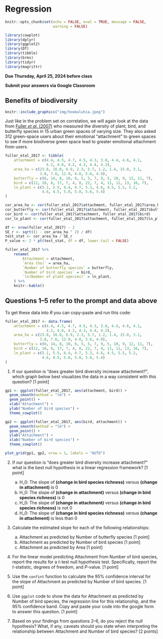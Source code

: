 # Regression 

```r
knitr::opts_chunk$set(echo = FALSE, eval = TRUE, message = FALSE, 
                      warning = FALSE)

library(cowplot)
library(dplyr)
library(ggplot2)
library(DT)
library(tibble)
library(brms)
library(tidyr)
library(magrittr)
```


**Due Thursday, April 25, 2024 before class**

**Submit your answers via Google Classroom**


## Benefits of biodiversity {.unnumbered}

```r
knitr::include_graphics("img/hoomaluhia.jpeg")
```

Just like in the problem set on correlation, we will again look at the data from [Fuller *et al.* (2007)](https://doi.org/10.1098/rsbl.2007.0149) who measured the diversity of plant, bird, and butterfly species in 15 urban green spaces of varying size. They also asked 312 green-space users about their emotional "attachment" to green spaces to see if more biodiverse green space lead to greater emotional attachment from users.


```r

fuller_etal_2017 <- tibble(
    attachment = c(4.4, 4.5, 4.7, 4.5, 4.3, 3.8, 4.4, 4.6, 4.1,
                   4.2, 4.6, 4.2, 4.3, 4.4, 4.2),
    area_ha = c(23.8, 16.0, 6.9, 2.3, 5.7, 1.2, 1.4, 15.0, 3.1, 
                3.8, 7.6, 12.9, 4.0, 5.6, 4.9),
    butterfly = c(6, 14, 8, 10, 6, 5, 5, 7, 9, 5, 10, 9, 12, 11, 7),
    bird = c(12, 18, 8, 17, 7, 4, 8, 22, 7, 4, 11, 11, 13, 16, 7),
    ln_plant = c(5.1, 5.5, 6.4, 4.7, 5.3, 4.6, 4.5, 5.5, 5.2, 
                 4.6, 4.5, 5.0, 5.0, 5.6, 5.4)
)

cor_area_ha <- cor(fuller_etal_2017$attachment, fuller_etal_2017$area_ha)
cor_butterfly <- cor(fuller_etal_2017$attachment, fuller_etal_2017$butterfly)
cor_bird <- cor(fuller_etal_2017$attachment, fuller_etal_2017$bird)
cor_ln_plant <- cor(fuller_etal_2017$attachment, fuller_etal_2017$ln_plant)

df <- nrow(fuller_etal_2017) - 2
SE_r <- sqrt((1 - cor_area_ha ^ 2) / df)
test_stat <- cor_area_ha / SE_r
P_value <- 2 * pt(test_stat, df = df, lower.tail = FALSE)

fuller_etal_2017 %>%
    rename(
        Attachment = attachment,
        `Area (ha)` = area_ha,
        `Number of butterfly species` = butterfly,
        `Number of bird species` = bird,
        `ln(Number of plant species)` = ln_plant,
    ) %>%
    knitr::kable()

```



::: {.callout-tip}
## Questions 1--5 refer to the prompt and data above

To get these data into *R* you can copy-paste and run this code:

```r
fuller_etal_2017 <- data.frame(
    attachment = c(4.4, 4.5, 4.7, 4.5, 4.3, 3.8, 4.4, 4.6, 4.1,
                   4.2, 4.6, 4.2, 4.3, 4.4, 4.2),
    area_ha = c(23.8, 16.0, 6.9, 2.3, 5.7, 1.2, 1.4, 15.0, 3.1, 
                3.8, 7.6, 12.9, 4.0, 5.6, 4.9),
    butterfly = c(6, 14, 8, 10, 6, 5, 5, 7, 9, 5, 10, 9, 12, 11, 7),
    bird = c(12, 18, 8, 17, 7, 4, 8, 22, 7, 4, 11, 11, 13, 16, 7),
    ln_plant = c(5.1, 5.5, 6.4, 4.7, 5.3, 4.6, 4.5, 5.5, 5.2, 
                 4.6, 4.5, 5.0, 5.0, 5.6, 5.4)
)
```

1. If our question is "does greater bird diversity increase attachment?", which graph below best visualizes the data in a way consistent with this question? [1 point]

```r
gp1 <- ggplot(fuller_etal_2017, aes(attachment, bird)) +
  geom_smooth(method = "lm") +
  geom_point() +
  xlab("Attachment") +
  ylab("Number of bird species") +
  theme_cowplot()

gp2 <- ggplot(fuller_etal_2017, aes(bird, attachment)) +
  geom_smooth(method = "lm") +
  geom_point() +
  ylab("Attachment") +
  xlab("Number of bird species") +
  theme_cowplot()

plot_grid(gp1, gp2, nrow = 1, labels = "AUTO")
```

2. If our question is "does greater bird diversity increase attachment?" what is the best null hypothesis in a linear regression framework? [1 point]

    a. H_0: The slope of **(change in bird species richness)** versus **(change in attachment)** is 0
    b. H_0: The slope of **(change in attachment)** versus **(change in bird species richness)** is 0
    c. H_0: The slope of **(change in attachment)** versus **(change in bird species richness)** is not 0
    d. H_0: The slope of **(change in bird species richness)** versus **(change in attachment)** is less than 0

3. Calculate the estimated slope for each of the following relationships:

    a. Attachment as predicted by Number of butterfly species [1 point]
    b. Attachment as predicted by Number of bird species [1 point]
    c. Attachment as predicted by Area [1 point]

4. For the linear model predicting Attachment from Number of bird species, report the results for a $t$-test null hypothesis test. Specifically, report the $t$-statistic, degrees of freedom, and $P$-value. [1 point]

5. Use the `confint` function to calculate the 95% confidence interval for the slope of Attachment as predicted by Number of bird species. [1 point]

6. Use `ggplot` code to show the data for Attachment as predicted by Number of bird species, the regression line for this relationship, and the 95% confidence band. Copy and paste your code into the google form to answer this question. [1 point]

7. Based on your findings from questions 2--6, do you reject the null hypothesis? What, if any, caveats should you state when interpreting the relationship between Attachment and Number of bird species? [2 points]


:::


